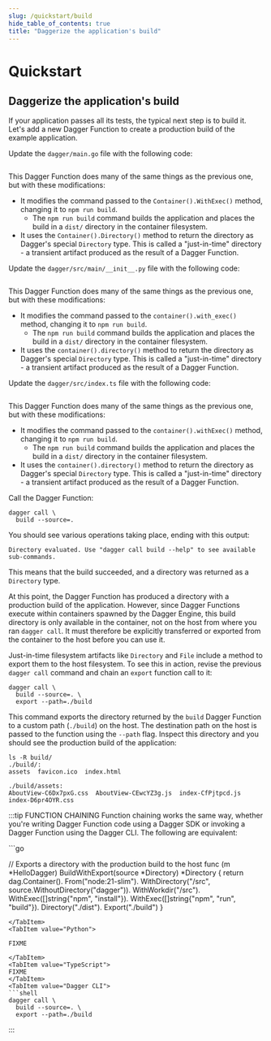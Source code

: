 ```yaml
---
slug: /quickstart/build
hide_table_of_contents: true
title: "Daggerize the application's build"
---
```



# Quickstart

## Daggerize the application's build

If your application passes all its tests, the typical next step is to build it. Let's add a new Dagger Function to create a production build of the example application.

<Tabs groupId="language">
<TabItem value="Go">

Update the `dagger/main.go` file with the following code:

```go file=./snippets/build/go/main.go
```

This Dagger Function does many of the same things as the previous one, but with these modifications:

- It modifies the command passed to the `Container().WithExec()` method, changing it to `npm run build`.
  - The `npm run build` command builds the application and places the build in a `dist/` directory in the container filesystem.
- It uses the `Container().Directory()` method to return the directory as Dagger's special `Directory` type. This is called a "just-in-time" directory - a transient artifact produced as the result of a Dagger Function.

</TabItem>
<TabItem value="Python">

Update the `dagger/src/main/__init__.py` file with the following code:

```python file=./snippets/build/python/__init__.py
```

This Dagger Function does many of the same things as the previous one, but with these modifications:

- It modifies the command passed to the `container().with_exec()` method, changing it to `npm run build`.
  - The `npm run build` command builds the application and places the build in a `dist/` directory in the container filesystem.
- It uses the `container().directory()` method to return the directory as Dagger's special `Directory` type. This is called a "just-in-time" directory - a transient artifact produced as the result of a Dagger Function.

</TabItem>
<TabItem value="TypeScript">

Update the `dagger/src/index.ts` file with the following code:

```typescript file=./snippets/build/typescript/index.ts
```

This Dagger Function does many of the same things as the previous one, but with these modifications:

- It modifies the command passed to the `container().withExec()` method, changing it to `npm run build`.
  - The `npm run build` command builds the application and places the build in a `dist/` directory in the container filesystem.
- It uses the `container().directory()` method to return the directory as Dagger's special `Directory` type. This is called a "just-in-time" directory - a transient artifact produced as the result of a Dagger Function.

</TabItem>
</Tabs>

Call the Dagger Function:

```shell
dagger call \
  build --source=.
```

You should see various operations taking place, ending with this output:

```
Directory evaluated. Use "dagger call build --help" to see available sub-commands.
```

This means that the build succeeded, and a directory was returned as a `Directory` type.

At this point, the Dagger Function has produced a directory with a production build of the application. However, since Dagger Functions execute within containers spawned by the Dagger Engine, this build directory is only available in the container, not on the host from where you ran `dagger call`. It must therefore be explicitly transferred or exported from the container to the host before you can use it.

Just-in-time filesystem artifacts like `Directory` and `File` include a method to export them to the host filesystem. To see this in action, revise the previous `dagger call` command and chain an `export` function call to it:

```shell
dagger call \
  build --source=. \
  export --path=./build
```

This command exports the directory returned by the `build` Dagger Function to a custom path (`./build`) on the host. The destination path on the host is passed to the function using the `--path` flag. Inspect this directory and you should see the production build of the application:

```
ls -R build/
./build/:
assets  favicon.ico  index.html

./build/assets:
AboutView-C6Dx7pxG.css  AboutView-CEwcYZ3g.js  index-CfPjtpcd.js  index-D6pr4OYR.css
```

:::tip FUNCTION CHAINING
Function chaining works the same way, whether you're writing Dagger Function code using a Dagger SDK or invoking a Dagger Function using the Dagger CLI. The following are equivalent:

<Tabs groupId="language">
<TabItem value="Go">
```go

// Exports a directory with the production build to the host
func (m *HelloDagger) BuildWithExport(source *Directory) *Directory {
	return dag.Container().
		From("node:21-slim").
		WithDirectory("/src", source.WithoutDirectory("dagger")).
		WithWorkdir("/src").
		WithExec([]string{"npm", "install"}).
		WithExec([]string{"npm", "run", "build"}).
		Directory("./dist").
		Export("./build")
}
```
</TabItem>
<TabItem value="Python">

FIXME

</TabItem>
<TabItem value="TypeScript">
FIXME
</TabItem>
<TabItem value="Dagger CLI">
```shell
dagger call \
  build --source=. \
  export --path=./build
```
</TabItem>
</Tabs>
:::
